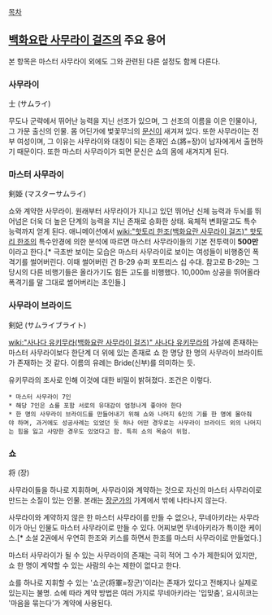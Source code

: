 [[목차]]

== [[백화요란 사무라이 걸즈]]의 주요 용어 ==

본 항목은 마스터 사무라이 외에도 그와 관련된 다른 설정도 함께 다른다.


=== 사무라이 ===
士 (サムライ)

무도나 군략에서 뛰어난 능력을 지닌 선조가 있으며, 그 선조의 이름을 이은 인물이나, 그 가문 출신의 인물. 몸 어딘가에 벛꽃무늬의 [[문신]]이 새겨져 있다. 또한 사무라이는 전부 여성이며, 그 이유는 사무라이와 대칭이 되는 존재인 쇼(將=장)이 남자에게서 출현하기 때문이다. 또한 마스터 사무라이가 되면 문신은 쇼의 몸에 새겨지게 된다.


=== 마스터 사무라이 ===
剣姫 (マスターサムライ)

쇼와 계약한 사무라이. 원래부터 사무라이가 지니고 있던 뛰어난 신체 능력과 두뇌를 뛰어넘은 더욱 더 높은 단계의 능력을 지닌 존재로 승화한 상태. 육체적 변화말고도 특수 능력까지 얻게 된다. 애니메이션에서 [[wiki:"핫토리 한조(백화요란 사무라이 걸즈)" 핫토리 한조]]의 특수안경에 의한 분석에 따르면 마스터 사무라이들의 기본 전투력이 '''500만'''이라고 한다.[* 극초반 보이는 모습은 마스터 사무라이로 보이는 여성들이 비행중인 폭격기를 썰어버린다. 이때 썰어버린 건 B-29 슈퍼 포트리스 십 수대. 참고로 B-29는 그 당시의 다른 비행기들은 올라가기도 힘든 고도를 비행했다. 10,000m 상공을 뛰어올라 폭격기를 말 그대로 썰어버리는 초인들.] 


=== 사무라이 브라이드 ===
剣妃 (サムライブライト)

[[wiki:"사나다 유키무라(백화요란 사무라이 걸즈)" 사나다 유키무라]]의 가설에 존재하는 마스터 사무라이보다 한단계 더 위에 있는 존재로 쇼 한 명당 한 명의 사무라이 브라이트가 존재하는 것 같다. 이름의 유례는 Bride(신부)를 의미하는 듯. 

유키무라의 조사로 인해 이것에 대한 비밀이 밝혀졌다. 조건은 이렇다.
 * 마스터 사무라이 7인
 * 해당 7인은 쇼를 포함 서로의 유대감이 엄청나게 좋아야 한다
 * 한 명의 사무라이 브라이드를 만들어내기 위해 쇼와 나머지 6인의 기를 한 명에 몰아줘야 하며, 과거에도 성공사례는 있었던 듯 하나 어떤 경우로는 사무라이 브라이드 외의 나머지는 힘을 잃고 사망한 경우도 있었다고 함. 특히 쇼의 목숨이 위험.

=== 쇼 ===
将 (장)

사무라이들을 하나로 지휘하며, 사무라이와 계약하는 것으로 자신의 마스터 사무라이로 만드는 소질이 있는 인물. 본래는 [[장군]]가의 가계에서 밖에 나타나지 않는다.

사무라이와 계약하지 않은 한 마스터 사무라이를 만들 수 없으나, 무네아키라는 사무라이가 아닌 인물도 마스터 사무라이로 만들 수 있다. 어찌보면 무네아키라가 특이한 케이스.[* 소설 2권에서 우연히 한조와 키스를 하면서 한조를 마스터 사무라이로 만들었다.]

마스터 사무라이가 될 수 있는 사무라이의 존재는 극히 적어 그 수가 제한되어 있지만, 쇼 한 명이 계약할 수 있는 사람의 수는 제한이 없다고 한다.

쇼를 하나로 지휘할 수 있는 '쇼군(将軍=장군)'이라는 존재가 있다고 전해지나 실제로 있는지는 불명. 쇼에 따라 계약 방법은 여러 가지로 무네아키라는 '입맞춤', 요시히코는 '마음을 묶는다'가 계약에 사용된다.
